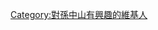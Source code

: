 {{Userbox
  |border-c = #0000C6
  |border-s = 1
  |id-c     = #0000C6
  |id-s     = 12
  |id-fc    = #0000C6
  |info-s   = 10
  |info-c   = #0000C6
  |info-fc  = #0000C6
  |id       = [[File:Sun Yat Sen 1900.png|50px]]
  |info     = <span style="color: #FFFFFF;">這個用戶對</span>[[孙中山|<span style="color: #FFFFFF;">'''中山先生'''</span>]]<span style="color: #FFFFFF;">的生平有濃厚的興趣。
}}

[[Category:對孫中山有興趣的維基人]]